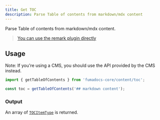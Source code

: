 ```yaml
---
title: Get TOC
description: Parse Table of contents from markdown/mdx content
---
```


Parse Table of contents from markdown/mdx content.

> [You can use the remark plugin directly](/docs/headless/mdx/headings)

## Usage

Note: If you're using a CMS, you should use the API provided by the CMS instead.

```ts
import { getTableOfContents } from 'fumadocs-core/content/toc';

const toc = getTableOfContents('## markdown content');
```

### Output

An array of [`TOCItemType`](/docs/headless/mdx/headings#output) is returned.
